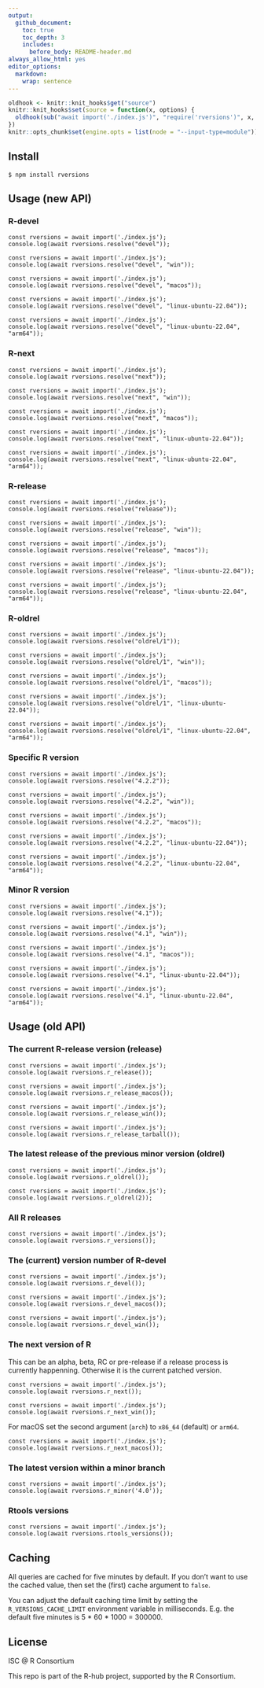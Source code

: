 ```yaml
---
output:
  github_document:
    toc: true
    toc_depth: 3
    includes:
      before_body: README-header.md
always_allow_html: yes
editor_options:
  markdown:
    wrap: sentence
---
```


```r
oldhook <- knitr::knit_hooks$get("source")
knitr::knit_hooks$set(source = function(x, options) {
  oldhook(sub("await import('./index.js')", "require('rversions')", x, fixed = TRUE), options)
})
knitr::opts_chunk$set(engine.opts = list(node = "--input-type=module"))
```

## Install

```
$ npm install rversions
```

## Usage (new API)

### R-devel

```node
const rversions = await import('./index.js');
console.log(await rversions.resolve("devel"));
```

```node
const rversions = await import('./index.js');
console.log(await rversions.resolve("devel", "win"));
```

```node
const rversions = await import('./index.js');
console.log(await rversions.resolve("devel", "macos"));
```

```node
const rversions = await import('./index.js');
console.log(await rversions.resolve("devel", "linux-ubuntu-22.04"));
```

```node
const rversions = await import('./index.js');
console.log(await rversions.resolve("devel", "linux-ubuntu-22.04", "arm64"));
```

### R-next

```node
const rversions = await import('./index.js');
console.log(await rversions.resolve("next"));
```

```node
const rversions = await import('./index.js');
console.log(await rversions.resolve("next", "win"));
```

```node
const rversions = await import('./index.js');
console.log(await rversions.resolve("next", "macos"));
```

```node
const rversions = await import('./index.js');
console.log(await rversions.resolve("next", "linux-ubuntu-22.04"));
```

```node
const rversions = await import('./index.js');
console.log(await rversions.resolve("next", "linux-ubuntu-22.04", "arm64"));
```

### R-release

```node
const rversions = await import('./index.js');
console.log(await rversions.resolve("release"));
```

```node
const rversions = await import('./index.js');
console.log(await rversions.resolve("release", "win"));
```

```node
const rversions = await import('./index.js');
console.log(await rversions.resolve("release", "macos"));
```

```node
const rversions = await import('./index.js');
console.log(await rversions.resolve("release", "linux-ubuntu-22.04"));
```

```node
const rversions = await import('./index.js');
console.log(await rversions.resolve("release", "linux-ubuntu-22.04", "arm64"));
```

### R-oldrel

```node
const rversions = await import('./index.js');
console.log(await rversions.resolve("oldrel/1"));
```

```node
const rversions = await import('./index.js');
console.log(await rversions.resolve("oldrel/1", "win"));
```

```node
const rversions = await import('./index.js');
console.log(await rversions.resolve("oldrel/1", "macos"));
```

```node
const rversions = await import('./index.js');
console.log(await rversions.resolve("oldrel/1", "linux-ubuntu-22.04"));
```

```node
const rversions = await import('./index.js');
console.log(await rversions.resolve("oldrel/1", "linux-ubuntu-22.04", "arm64"));
```

### Specific R version

```node
const rversions = await import('./index.js');
console.log(await rversions.resolve("4.2.2"));
```

```node
const rversions = await import('./index.js');
console.log(await rversions.resolve("4.2.2", "win"));
```

```node
const rversions = await import('./index.js');
console.log(await rversions.resolve("4.2.2", "macos"));
```

```node
const rversions = await import('./index.js');
console.log(await rversions.resolve("4.2.2", "linux-ubuntu-22.04"));
```

```node
const rversions = await import('./index.js');
console.log(await rversions.resolve("4.2.2", "linux-ubuntu-22.04", "arm64"));
```

### Minor R version

```node
const rversions = await import('./index.js');
console.log(await rversions.resolve("4.1"));
```

```node
const rversions = await import('./index.js');
console.log(await rversions.resolve("4.1", "win"));
```

```node
const rversions = await import('./index.js');
console.log(await rversions.resolve("4.1", "macos"));
```

```node
const rversions = await import('./index.js');
console.log(await rversions.resolve("4.1", "linux-ubuntu-22.04"));
```

```node
const rversions = await import('./index.js');
console.log(await rversions.resolve("4.1", "linux-ubuntu-22.04", "arm64"));
```

## Usage (old API)

### The current R-release version (release)

```node
const rversions = await import('./index.js');
console.log(await rversions.r_release());
```

```node
const rversions = await import('./index.js');
console.log(await rversions.r_release_macos());
```

```node
const rversions = await import('./index.js');
console.log(await rversions.r_release_win());
```

```node
const rversions = await import('./index.js');
console.log(await rversions.r_release_tarball());
```

### The latest release of the previous minor version (oldrel)

```node
const rversions = await import('./index.js');
console.log(await rversions.r_oldrel());
```

```node
const rversions = await import('./index.js');
console.log(await rversions.r_oldrel(2));
```

### All R releases

```node
const rversions = await import('./index.js');
console.log(await rversions.r_versions());
```

### The (current) version number of R-devel

```node
const rversions = await import('./index.js');
console.log(await rversions.r_devel());
```

```node
const rversions = await import('./index.js');
console.log(await rversions.r_devel_macos());
```

```node
const rversions = await import('./index.js');
console.log(await rversions.r_devel_win());
```

### The next version of R

This can be an alpha, beta, RC or pre-release if a release process is
currently happenning. Otherwise it is the current patched version.

```node
const rversions = await import('./index.js');
console.log(await rversions.r_next());
```

```node
const rversions = await import('./index.js');
console.log(await rversions.r_next_win());
```

For macOS set the second argument (`arch`) to `x86_64` (default) or `arm64`.

```node
const rversions = await import('./index.js');
console.log(await rversions.r_next_macos());
```

### The latest version within a minor branch

```node
const rversions = await import('./index.js');
console.log(await rversions.r_minor('4.0'));
```

### Rtools versions

```node
const rversions = await import('./index.js');
console.log(await rversions.rtools_versions());
```

## Caching

All queries are cached for five minutes by default. If you don't want to
use the cached value, then set the (first) cache argument to `false`.

You can adjust the default caching time limit by setting the
`R_VERSIONS_CACHE_LIMIT` environment variable in milliseconds. E.g. the
default five minutes is 5 * 60 * 1000 = 300000.

## License

ISC @ R Consortium

This repo is part of the R-hub project, supported by
the R Consortium.
